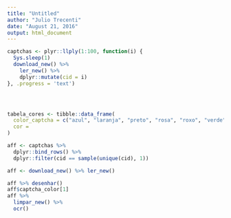 ```yaml
---
title: "Untitled"
author: "Julio Trecenti"
date: "August 21, 2016"
output: html_document
---
```


```r
captchas <- plyr::llply(1:100, function(i) {
  Sys.sleep(1)
  download_new() %>% 
    ler_new() %>% 
    dplyr::mutate(cid = i)
}, .progress = 'text')




tabela_cores <- tibble::data_frame(
  color_captcha = c("azul", "laranja", "preto", "rosa", "roxo", "verde", "vermelho"),
  cor = 
)

aff <- captchas %>% 
  dplyr::bind_rows() %>% 
  dplyr::filter(cid == sample(unique(cid), 1))

aff <- download_new() %>% ler_new()

aff %>% desenhar()
aff$captcha_color[1]
aff %>% 
  limpar_new() %>% 
  ocr()



```
